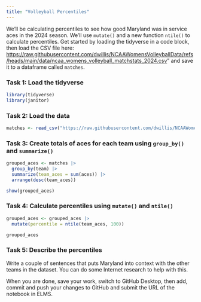 ```yaml
---
title: "Volleyball Percentiles"
---
```


We'll be calculating percentiles to see how good Maryland was in service aces in the 2024 season. We'll use `mutate()` and a new function `ntile()` to calculate percentiles. Get started by loading the tidyverse in a code block, then load the CSV file here: <https://raw.githubusercontent.com/dwillis/NCAAWomensVolleyballData/refs/heads/main/data/ncaa_womens_volleyball_matchstats_2024.csv>" and save it to a dataframe called `matches`.

### Task 1: Load the tidyverse

```r
library(tidyverse)
library(janitor)
```

### Task 2: Load the data

```r
matches <- read_csv("https://raw.githubusercontent.com/dwillis/NCAAWomensVolleyballData/refs/heads/main/data/ncaa_womens_volleyball_matchstats_2024.csv")
```

### Task 3: Create totals of aces for each team using `group_by()` and `summarize()`

```r
grouped_aces <- matches |> 
  group_by(team) |> 
  summarize(team_aces = sum(aces)) |> 
  arrange(desc(team_aces))

show(grouped_aces)
```

### Task 4: Calculate percentiles using `mutate()` and `ntile()`

```r
grouped_aces <- grouped_aces |>
  mutate(percentile = ntile(team_aces, 100))

grouped_aces
```

### Task 5: Describe the percentiles

Write a couple of sentences that puts Maryland into context with the other teams in the dataset. You can do some Internet research to help with this.

When you are done, save your work, switch to GitHub Desktop, then add, commit and push your changes to GitHub and submit the URL of the notebook in ELMS.
